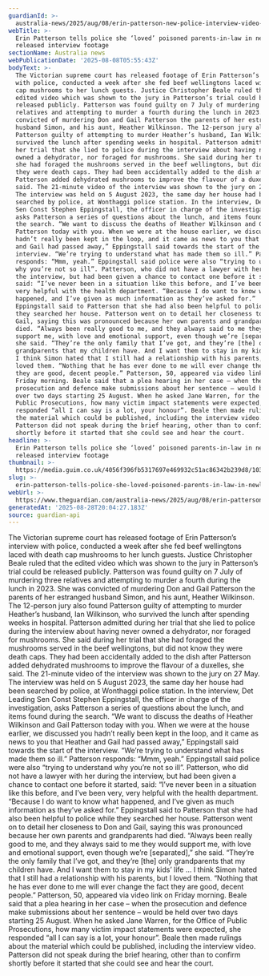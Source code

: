 ```yaml
---
guardianId: >-
  australia-news/2025/aug/08/erin-patterson-new-police-interview-video-footage-released-ntwnfb
webTitle: >-
  Erin Patterson tells police she ‘loved’ poisoned parents-in-law in newly
  released interview footage
sectionName: Australia news
webPublicationDate: '2025-08-08T05:55:43Z'
bodyText: >-
  The Victorian supreme court has released footage of Erin Patterson’s interview
  with police, conducted a week after she fed beef wellingtons laced with death
  cap mushrooms to her lunch guests. Justice Christopher Beale ruled that the
  edited video which was shown to the jury in Patterson’s trial could be
  released publicly. Patterson was found guilty on 7 July of murdering three
  relatives and attempting to murder a fourth during the lunch in 2023. She was
  convicted of murdering Don and Gail Patterson the parents of her estranged
  husband Simon, and his aunt, Heather Wilkinson. The 12-person jury also found
  Patterson guilty of attempting to murder Heather’s husband, Ian Wilkinson, who
  survived the lunch after spending weeks in hospital. Patterson admitted during
  her trial that she lied to police during the interview about having never
  owned a dehydrator, nor foraged for mushrooms. She said during her trial that
  she had foraged the mushrooms served in the beef wellingtons, but did not know
  they were death caps. They had been accidentally added to the dish after
  Patterson added dehydrated mushrooms to improve the flavour of a duxelles, she
  said. The 21-minute video of the interview was shown to the jury on 27 May.
  The interview was held on 5 August 2023, the same day her house had been
  searched by police, at Wonthaggi police station. In the interview, Det Leading
  Sen Const Stephen Eppingstall, the officer in charge of the investigation,
  asks Patterson a series of questions about the lunch, and items found during
  the search. “We want to discuss the deaths of Heather Wilkinson and Gail
  Patterson today with you. When we were at the house earlier, we discussed you
  hadn’t really been kept in the loop, and it came as news to you that Heather
  and Gail had passed away,” Eppingstall said towards the start of the
  interview. “We’re trying to understand what has made them so ill.” Patterson
  responds: “Mmm, yeah.” Eppingstall said police were also “trying to understand
  why you’re not so ill”. Patterson, who did not have a lawyer with her during
  the interview, but had been given a chance to contact one before it started,
  said: “I’ve never been in a situation like this before, and I’ve been very,
  very helpful with the health department. “Because I do want to know what
  happened, and I’ve given as much information as they’ve asked for.”
  Eppingstall said to Patterson that she had also been helpful to police while
  they searched her house. Patterson went on to detail her closeness to Don and
  Gail, saying this was pronounced because her own parents and grandparents had
  died. “Always been really good to me, and they always said to me they would
  support me, with love and emotional support, even though we’re [separated],”
  she said. “They’re the only family that I’ve got, and they’re [the] only
  grandparents that my children have. And I want them to stay in my kids’ life …
  I think Simon hated that I still had a relationship with his parents, but I
  loved them. “Nothing that he has ever done to me will ever change the fact
  they are good, decent people.” Patterson, 50, appeared via video link on
  Friday morning. Beale said that a plea hearing in her case – when the
  prosecution and defence make submissions about her sentence – would be held
  over two days starting 25 August. When he asked Jane Warren, for the Office of
  Public Prosecutions, how many victim impact statements were expected, she
  responded “all I can say is a lot, your honour”. Beale then made rulings about
  the material which could be published, including the interview video.
  Patterson did not speak during the brief hearing, other than to confirm
  shortly before it started that she could see and hear the court.
headline: >-
  Erin Patterson tells police she ‘loved’ poisoned parents-in-law in newly
  released interview footage
thumbnail: >-
  https://media.guim.co.uk/4056f396fb5317697e469932c51ac86342b239d8/103_0_1029_823/500.jpg
slug: >-
  erin-patterson-tells-police-she-loved-poisoned-parents-in-law-in-newly-released-interview-footage
webUrl: >-
  https://www.theguardian.com/australia-news/2025/aug/08/erin-patterson-new-police-interview-video-footage-released-ntwnfb
generatedAt: '2025-08-28T20:04:27.183Z'
source: guardian-api
---
```

The Victorian supreme court has released footage of Erin Patterson’s interview with police, conducted a week after she fed beef wellingtons laced with death cap mushrooms to her lunch guests. Justice Christopher Beale ruled that the edited video which was shown to the jury in Patterson’s trial could be released publicly. Patterson was found guilty on 7 July of murdering three relatives and attempting to murder a fourth during the lunch in 2023. She was convicted of murdering Don and Gail Patterson the parents of her estranged husband Simon, and his aunt, Heather Wilkinson. The 12-person jury also found Patterson guilty of attempting to murder Heather’s husband, Ian Wilkinson, who survived the lunch after spending weeks in hospital. Patterson admitted during her trial that she lied to police during the interview about having never owned a dehydrator, nor foraged for mushrooms. She said during her trial that she had foraged the mushrooms served in the beef wellingtons, but did not know they were death caps. They had been accidentally added to the dish after Patterson added dehydrated mushrooms to improve the flavour of a duxelles, she said. The 21-minute video of the interview was shown to the jury on 27 May. The interview was held on 5 August 2023, the same day her house had been searched by police, at Wonthaggi police station. In the interview, Det Leading Sen Const Stephen Eppingstall, the officer in charge of the investigation, asks Patterson a series of questions about the lunch, and items found during the search. “We want to discuss the deaths of Heather Wilkinson and Gail Patterson today with you. When we were at the house earlier, we discussed you hadn’t really been kept in the loop, and it came as news to you that Heather and Gail had passed away,” Eppingstall said towards the start of the interview. “We’re trying to understand what has made them so ill.” Patterson responds: “Mmm, yeah.” Eppingstall said police were also “trying to understand why you’re not so ill”. Patterson, who did not have a lawyer with her during the interview, but had been given a chance to contact one before it started, said: “I’ve never been in a situation like this before, and I’ve been very, very helpful with the health department. “Because I do want to know what happened, and I’ve given as much information as they’ve asked for.” Eppingstall said to Patterson that she had also been helpful to police while they searched her house. Patterson went on to detail her closeness to Don and Gail, saying this was pronounced because her own parents and grandparents had died. “Always been really good to me, and they always said to me they would support me, with love and emotional support, even though we’re [separated],” she said. “They’re the only family that I’ve got, and they’re [the] only grandparents that my children have. And I want them to stay in my kids’ life … I think Simon hated that I still had a relationship with his parents, but I loved them. “Nothing that he has ever done to me will ever change the fact they are good, decent people.” Patterson, 50, appeared via video link on Friday morning. Beale said that a plea hearing in her case – when the prosecution and defence make submissions about her sentence – would be held over two days starting 25 August. When he asked Jane Warren, for the Office of Public Prosecutions, how many victim impact statements were expected, she responded “all I can say is a lot, your honour”. Beale then made rulings about the material which could be published, including the interview video. Patterson did not speak during the brief hearing, other than to confirm shortly before it started that she could see and hear the court.
